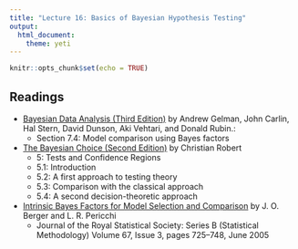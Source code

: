 ```yaml
---
title: "Lecture 16: Basics of Bayesian Hypothesis Testing"
output: 
  html_document:
    theme: yeti
---
```


```r
knitr::opts_chunk$set(echo = TRUE)
```


## Readings

- [Bayesian Data Analysis (Third Edition)](https://find.library.duke.edu/catalog/DUKE006588051?utm_campaign=bento&utm_content=bento_result_link&utm_source=library.duke.edu&utm_medium=referral) by Andrew Gelman, John Carlin, Hal Stern, David Dunson, Aki Vehtari, and Donald Rubin.:
    + Section 7.4: Model comparison using Bayes factors

    
  
- [The Bayesian Choice (Second Edition)](https://link-springer-com.proxy.lib.duke.edu/content/pdf/10.1007%2F0-387-71599-1.pdf)    by Christian Robert
  + 5: Tests and Confidence Regions 
  + 5.1: Introduction
  + 5.2: A first approach to testing theory
  + 5.3:  Comparison with the classical approach
  + 5.4: A second decision-theoretic approach
  
- [Intrinsic Bayes Factors for Model Selection and Comparison](https://www.tandfonline.com/doi/abs/10.1080/01621459.1996.10476668) by J. O. Berger and L. R. Pericchi
  + Journal of the Royal Statistical Society: Series B (Statistical Methodology) Volume 67, Issue 3, pages 725–748, June 2005
 
    